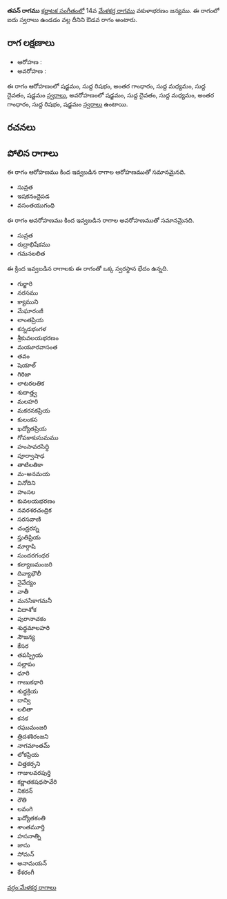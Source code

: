 {{Infobox ragam
	| name          	= తపన్
	| synonym	    	= 
	| mela          	= 
	| chakra        	= 
	| janaka        	= 
	| type          	= ఔడవ
	| arohanam      	= {{svaraC|S|R1|G3|M1|D1|S'}} 
	| avarohanam    	= {{svaraC|S'|D1|M1|G3|R1|S}}
	| jeeva         	=
	| chhaya        	=
	| nyasa         	=
	| vishesha      	= 
	| equivalent  		= 
}}
{{కర్ణాటక సంగీత రాగాలు}}
'''తపన్ రాగము''' [[కర్ణాటక సంగీతం]]లో 14వ [[మేళకర్త రాగము]] వకుళాభరణం జన్యము.  ఈ రాగంలో ఐదు స్వరాలు ఉండడం వల్ల దీనిని ఔడవ రాగం అంటారు.


==రాగ లక్షణాలు==


* ఆరోహణ : {{svaraC|S|R1|G3|M1|D1|S'}} 
* అవరోహణ : {{svaraC|S'|D1|M1|G3|R1|S}}

ఈ రాగం ఆరోహణంలో షడ్జమం, సుద్ద రిషభం, అంతర గాంధారం, సుద్ద మధ్యమం, సుద్ద దైవతం, షడ్జమం [[స్వరాలు]], అవరోహణంలో షడ్జమం, సుద్ద దైవతం, సుద్ద మధ్యమం, అంతర గాంధారం, సుద్ద రిషభం, షడ్జమం [[స్వరాలు]] ఉంటాయి.

==రచనలు==



==పోలిన రాగాలు==
ఈ రాగం ఆరోహణము కింద ఇవ్వబడిన రాగాల ఆరోహణముతో సమానమైనది.
* సువ్రత
* ఇషకనందైపడ
* వసంతయుగంధి

ఈ రాగం అవరోహణము కింద ఇవ్వబడిన రాగాల అవరోహణముతో సమానమైనది.
* సువ్రత
* రుద్రాభిషేకము
* గమనలలిత

ఈ క్రింద ఇవ్వబడిన రాగాలకు ఈ రాగంతో ఒక్క స్వరస్థాన భేదం ఉన్నది.
* గుర్జారి
* నరసము
* క్యాముని
* మేఘారంజీ
* లాంతప్రియ
* కన్నడభంగళ
* శ్రీకువలయభరణం
* మయూరవాసంత
* తవం
* షెయాల్
* గిరిజా
* లాటరలతిక
* శుదాత్త్వ
* మలహరి
* మకరనకప్రియ
* కులంకస
* ఖద్యోతప్రియ
* గోపకాకుసుమము
* హంసావరసిద్ధి
* పూర్వాషాఢ
* తాటిలతికా
* మ-అనమయ
* వినోదిని
* హంసల
* కువలయభరణం
* నవరశరచంద్రిక
* సరసవాణి
* చంద్రరస్న
* స్తుతిప్రియ
* మార్గాషి
* సుందరగంధర
* కల్యాణమంజరి
* దివ్యాభౌలీ
* నైవేద్యం
* వాతీ
* మనసికాగమనీ
* విదాశోక
* పురానాచకం
* శుధ్ధమాలహరి
* సౌజన్య
* కేసర
* తపస్ప్రియ
* సల్లాపం
* ధూరి
* గాణుకధారి
* శుధ్ధక్రియ
* దాన్వి
* లలితా
* కనక
* రఘుమంజరి
* త్రిదశశిరంజని
* నాగమాంతమ్
* లోకప్రియ
* చిత్తకర్సని
* గాజులవరపుర్తి
* కర్ణాతకషధసావేరి
* నికరన్
* రౌతి
* లవంగి
* ఖద్యోతకంతి
* శాంతమూర్తి
* హసనాత్ని
* జాసు
* సోమన్
* అనామయన్
* కేశరంగీ



[[వర్గం:మేళకర్త రాగాలు]]